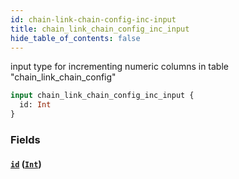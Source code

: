 ```yaml
---
id: chain-link-chain-config-inc-input
title: chain_link_chain_config_inc_input
hide_table_of_contents: false
---
```


input type for incrementing numeric columns in table "chain_link_chain_config"

```graphql
input chain_link_chain_config_inc_input {
  id: Int
}
```

### Fields

#### [`id`](#) ([`Int`](../scalars/int))
